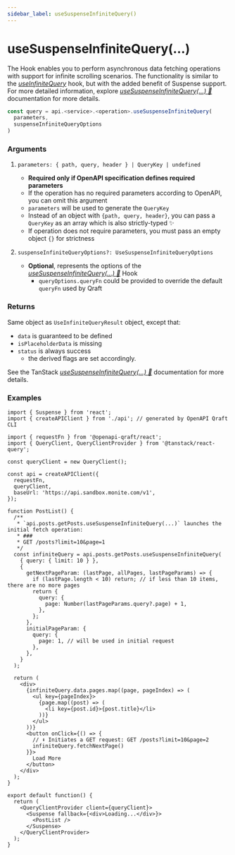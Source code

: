 ```yaml
---
sidebar_label: useSuspenseInfiniteQuery()
---
```


# useSuspenseInfiniteQuery(...)

The Hook enables you to perform asynchronous data fetching operations with support for infinite scrolling scenarios.
The functionality is similar to the [_useInfiniteQuery_](/hooks/useInfiniteQuery.mdx) hook, but with the added benefit
of Suspense support.
For more detailed information, explore [_useSuspenseInfiniteQuery(...) 🌴_](https://tanstack.com/query/latest/docs/framework/react/reference/useSuspenseInfiniteQuery) documentation for more details.

```ts
const query = api.<service>.<operation>.useSuspenseInfiniteQuery(
  parameters,
  suspenseInfiniteQueryOptions
)
```

### Arguments

1.  `parameters: { path, query, header } | QueryKey | undefined`
    - **Required only if OpenAPI specification defines required parameters**
    - If the operation has no required parameters according to OpenAPI, you can omit this argument
    - `parameters` will be used to generate the `QueryKey`
    - Instead of an object with `{path, query, header}`, you can pass a `QueryKey` as an array
      which is also strictly-typed ✨
    - If operation does not require parameters, you must pass an empty object `{}` for strictness

2.  `suspenseInfiniteQueryOptions?: UseSuspenseInfiniteQueryOptions`
    - **Optional**, represents the options of the
      [_useSuspenseInfiniteQuery(...) 🌴_](https://tanstack.com/query/latest/docs/framework/react/reference/useSuspenseInfiniteQuery)
      Hook
      - `queryOptions.queryFn` could be provided to override the default `queryFn` used by Qraft

### Returns

Same object as `UseInfiniteQueryResult` object, except that:

- `data` is guaranteed to be defined
- `isPlaceholderData` is missing
- `status` is always success
  - the derived flags are set accordingly.

See the TanStack [_useSuspenseInfiniteQuery(...) 🌴_](https://tanstack.com/query/latest/docs/framework/react/reference/useSuspenseInfiniteQuery#:~:text=placeholderData-,Returns,-Same%20object%20as)
documentation for more details.

### Examples

```tsx title="src/PostList.tsx"
import { Suspense } from 'react';
import { createAPIClient } from './api'; // generated by OpenAPI Qraft CLI

import { requestFn } from '@openapi-qraft/react';
import { QueryClient, QueryClientProvider } from '@tanstack/react-query';

const queryClient = new QueryClient();

const api = createAPIClient({
  requestFn,
  queryClient,
  baseUrl: 'https://api.sandbox.monite.com/v1',
});

function PostList() {
  /**
   * `api.posts.getPosts.useSuspenseInfiniteQuery(...)` launches the initial fetch operation:
   * ###
   * GET /posts?limit=10&page=1
   */
  const infiniteQuery = api.posts.getPosts.useSuspenseInfiniteQuery(
    { query: { limit: 10 } },
    {
      getNextPageParam: (lastPage, allPages, lastPageParams) => {
        if (lastPage.length < 10) return; // if less than 10 items, there are no more pages
        return {
          query: {
            page: Number(lastPageParams.query?.page) + 1,
          },
        };
      },
      initialPageParam: {
        query: {
          page: 1, // will be used in initial request
        },
      },
    }
  );

  return (
    <div>
      {infiniteQuery.data.pages.map((page, pageIndex) => (
        <ul key={pageIndex}>
          {page.map((post) => (
            <li key={post.id}>{post.title}</li>
          ))}
        </ul>
      ))}
      <button onClick={() => {
        // ⬇︎ Initiates a GET request: GET /posts?limit=10&page=2
        infiniteQuery.fetchNextPage()
      }}>
        Load More
      </button>
    </div>
  );
}

export default function() {
  return (
    <QueryClientProvider client={queryClient}>
      <Suspense fallback={<div>Loading...</div>}>
        <PostList />
      </Suspense>
    </QueryClientProvider>
  );
}
```
